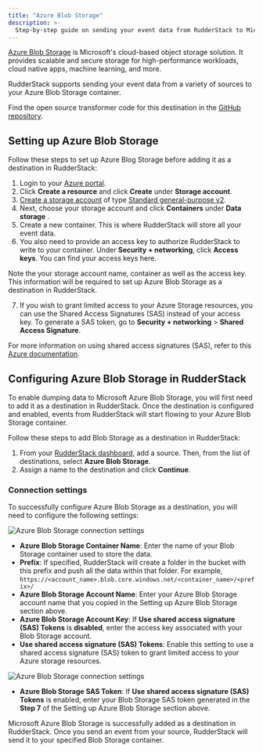 ```yaml
---
title: "Azure Blob Storage"
description: >-
  Step-by-step guide on sending your event data from RudderStack to Microsoft Azure Blob Storage.
---
```


[Azure Blob Storage](https://azure.microsoft.com/en-in/services/storage/blobs/) is Microsoft's  cloud-based object storage solution. It provides scalable and secure storage for high-performance workloads, cloud native apps, machine learning, and more.

RudderStack supports sending your event data from a variety of sources to your Azure Blob Storage container.

<div class="infoBlock">
Find the open source transformer code for this destination in the <a href="https://github.com/rudderlabs/rudder-transformer/tree/master/v0/destinations/azure_blob">GitHub repository</a>.
</div>

## Setting up Azure Blob Storage

Follow these steps to set up Azure Blog Storage before adding it as a destination in RudderStack:

1. Login to your [Azure portal](https://portal.azure.com/).
2. Click **Create a resource** and click **Create** under **Storage account**.
3. <a href="https://docs.microsoft.com/en-us/azure/storage/common/storage-account-create?tabs=azure-portal">Create a storage account</a> of type <a href="https://docs.microsoft.com/en-us/azure/storage/common/storage-account-overview#types-of-storage-accounts">Standard general-purpose v2</a>.
4. Next, choose your storage account and click **Containers** under **Data storage** .
5. Create a new container. This is where RudderStack will store all your event data.
6. You also need to provide an access key to authorize RudderStack to write to your container. Under **Security + networking**, click **Access keys**. You can find your access keys here.

<div class="infoBlock">
Note the your storage account name, container as well as the access key. This information will be required to set up Azure Blob Storage as a destination in RudderStack.
</div>

7. If you wish to grant limited access to your Azure Storage resources, you can use the Shared Access Signatures (SAS) instead of your access key. To generate a SAS token, go to **Security + networking** > **Shared Access Signature**.

<div class="infoBlock">
For more information on using shared access signatures (SAS), refer to this <a href="https://docs.microsoft.com/en-us/azure/storage/common/storage-sas-overview">Azure documentation</a>.
</div>

## Configuring Azure Blob Storage in RudderStack

To enable dumping data to Microsoft Azure Blob Storage, you will first need to add it as a destination in RudderStack. Once the destination is configured and enabled, events from RudderStack will start flowing to your Azure Blob Storage container.

Follow these steps to add Blob Storage as a destination in RudderStack:

1. From your [RudderStack dashboard](https://app.rudderstack.com/), add a source. Then, from the list of destinations, select **Azure Blob Storage**.
2. Assign a name to the destination and click **Continue**.

### Connection settings

To successfully configure Azure Blob Storage as a destination, you will need to configure the following settings:

<img src="../../assets/event-stream-destinations/azure-blob-storage-connection-1.png" alt="Azure Blob Storage connection settings" />

- **Azure Blob Storage Container Name**: Enter the name of your Blob Storage container used to store the data.
- **Prefix**: If specified, RudderStack will create a folder in the bucket with this prefix and push all the data within that folder. For example, `https://<account_name>.blob.core.windows.net/<container_name>/<prefix>/`
- **Azure Blob Storage Account Name**: Enter your Azure Blob Storage account name that you copied in the <Link to="#setting-up-azure-blob-storage">Setting up Azure Blob Storage</Link> section above.
- **Azure Blob Storage Account Key**: If **Use shared access signature (SAS) Tokens** is **disabled**, enter the access key associated with your Blob Storage account.
- **Use shared access signature (SAS) Tokens**: Enable this setting to use a shared access signature (SAS) token to grant limited access to your Azure storage resources.

<img src="../../assets/event-stream-destinations/azure-blob-storage-connection-2.png" alt="Azure Blob Storage connection settings" />

- **Azure Blob Storage SAS Token**: If **Use shared access signature (SAS) Tokens** is enabled, enter your Blob Storage SAS token generated in the **Step 7** of the <Link to="#setting-up-azure-blob-storage">Setting up Azure Blob Storage</Link> section above.

Microsoft Azure Blob Storage is successfully added as a destination in RudderStack. Once you send an event from your source, RudderStack will send it to your specified Blob Storage container.